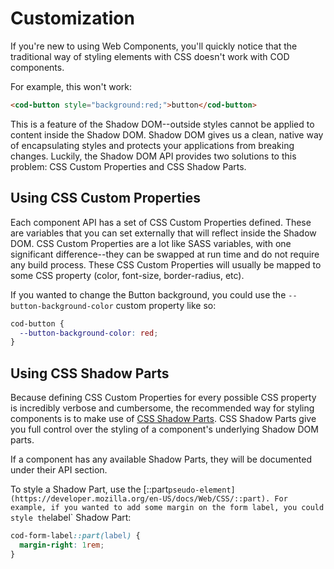 
<Meta title="COD UXDS/Customization" />

<h1 className="text-center">Customization</h1>

If you're new to using Web Components, you'll quickly notice that the traditional way of styling elements with CSS doesn't work with COD components.

For example, this won't work:
```html
<cod-button style="background:red;">button</cod-button>
```

This is a feature of the Shadow DOM--outside styles cannot be applied to content inside the Shadow DOM. Shadow DOM gives us a clean, native way
of encapsulating styles and protects your applications from breaking changes. Luckily, the Shadow DOM API provides two solutions
to this problem: CSS Custom Properties and CSS Shadow Parts.


## Using CSS Custom Properties

Each component API has a set of CSS Custom Properties defined. These are variables that you can set externally that will reflect inside the Shadow DOM.
CSS Custom Properties are a lot like SASS variables, with one significant difference--they can be swapped at run time and do not require any build process.
These CSS Custom Properties will usually be mapped to some CSS property (color, font-size, border-radius, etc).

If you wanted to change the Button background, you could use the `--button-background-color` custom property like so:
```css
cod-button {
  --button-background-color: red;
}
```

## Using CSS Shadow Parts

Because defining CSS Custom Properties for every possible CSS property is incredibly verbose and cumbersome, the recommended way for styling components is
to make use of [CSS Shadow Parts](https://css-tricks.com/styling-in-the-shadow-dom-with-css-shadow-parts/). CSS Shadow Parts give you full control over
the styling of a component's underlying Shadow DOM parts.

If a component has any available Shadow Parts, they will be documented under their API section.

To style a Shadow Part, use the [::part` pseudo-element](https://developer.mozilla.org/en-US/docs/Web/CSS/::part).
For example, if you wanted to add some margin on the form label, you could style the `label` Shadow Part:
```css
cod-form-label::part(label) {
  margin-right: 1rem;
}
```